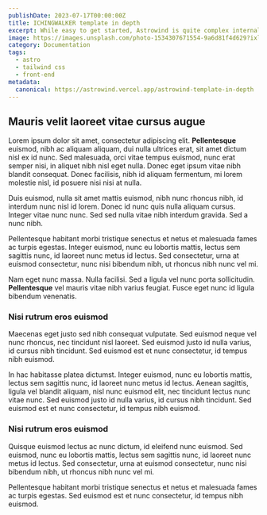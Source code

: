 ```yaml
---
publishDate: 2023-07-17T00:00:00Z
title: ICHINGWALKER template in depth
excerpt: While easy to get started, Astrowind is quite complex internally.  This page provides documentation on some of the more intricate parts.
image: https://images.unsplash.com/photo-1534307671554-9a6d81f4d629?ixlib=rb-4.0.3&ixid=M3wxMjA3fDB8MHxwaG90by1wYWdlfHx8fGVufDB8fHx8fA%3D%3D&auto=format&fit=crop&w=1651&q=80
category: Documentation
tags:
  - astro
  - tailwind css
  - front-end
metadata:
  canonical: https://astrowind.vercel.app/astrowind-template-in-depth
---
```


## Mauris velit laoreet vitae cursus augue

Lorem ipsum dolor sit amet, consectetur adipiscing elit. **Pellentesque** euismod, nibh ac aliquam aliquam, dui nulla ultrices erat, sit amet dictum nisl ex id nunc. Sed malesuada, orci vitae tempus euismod, nunc erat semper nisi, in aliquet nibh nisl eget nulla. Donec eget ipsum vitae nibh blandit consequat. Donec facilisis, nibh id aliquam fermentum, mi lorem molestie nisl, id posuere nisi nisi at nulla.

Duis euismod, nulla sit amet mattis euismod, nibh nunc rhoncus nibh, id interdum nunc nisl id lorem. Donec id nunc quis nulla aliquam cursus. Integer vitae nunc nunc. Sed sed nulla vitae nibh interdum gravida. Sed a nunc nibh.

Pellentesque habitant morbi tristique senectus et netus et malesuada fames ac turpis egestas. Integer euismod, nunc eu lobortis mattis, lectus sem sagittis nunc, id laoreet nunc metus id lectus. Sed consectetur, urna at euismod consectetur, nunc nisi bibendum nibh, ut rhoncus nibh nunc vel mi.

Nam eget nunc massa. Nulla facilisi. Sed a ligula vel nunc porta sollicitudin. **Pellentesque** vel mauris vitae nibh varius feugiat. Fusce eget nunc id ligula bibendum venenatis.

### Nisi rutrum eros euismod

Maecenas eget justo sed nibh consequat vulputate. Sed euismod neque vel nunc rhoncus, nec tincidunt nisl laoreet. Sed euismod justo id nulla varius, id cursus nibh tincidunt. Sed euismod est et nunc consectetur, id tempus nibh euismod.

In hac habitasse platea dictumst. Integer euismod, nunc eu lobortis mattis, lectus sem sagittis nunc, id laoreet nunc metus id lectus. Aenean sagittis, ligula vel blandit aliquam, nisl nunc euismod elit, nec tincidunt lectus nunc vitae nunc. Sed euismod justo id nulla varius, id cursus nibh tincidunt. Sed euismod est et nunc consectetur, id tempus nibh euismod.

### Nisi rutrum eros euismod

Quisque euismod lectus ac nunc dictum, id eleifend nunc euismod. Sed euismod, nunc eu lobortis mattis, lectus sem sagittis nunc, id laoreet nunc metus id lectus. Sed consectetur, urna at euismod consectetur, nunc nisi bibendum nibh, ut rhoncus nibh nunc vel mi.

Pellentesque habitant morbi tristique senectus et netus et malesuada fames ac turpis egestas. Sed euismod est et nunc consectetur, id tempus nibh euismod.
